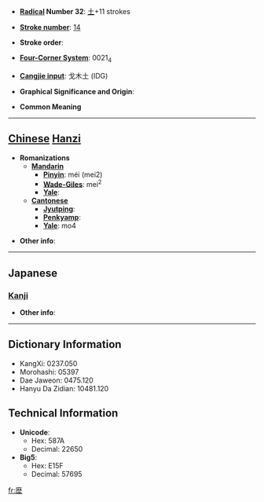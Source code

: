 * '''[[Wiktionary:Chinese radical index| Radical]] Number 32''': [[Wiktionary:Chinese radical index 土|土]]+11 strokes

* '''[[Wiktionary:Chinese total strokes index|Stroke number]]''': [[Wiktionary:Chinese total strokes index 14|14]]

* '''Stroke order''': 

* '''[[Wiktionary:Chinese four corner index|Four-Corner System]]''': 0021<sub>4</sub>

* '''[[Wiktionary:Chinese Cangjie index|Cangjie input]]''': 戈木土 (IDG)

* '''Graphical Significance and Origin''': 

* '''Common Meaning'''

----

== [[Chinese]] [[Hanzi]] ==

* '''Romanizations'''
** '''[[Mandarin]]'''
*** '''[[Pinyin]]''': méi (mei2)
*** '''[[Wade-Giles]]''': mei<sup>2</sup>
*** '''[[Yale]]''': 
** '''[[Cantonese]]'''
*** '''[[Jyutping]]''':
*** '''[[Penkyamp]]''': 
*** '''[[Yale]]''': mo4

* '''Other info''': 

----

==Japanese==
===[[Kanji]]===
{{kanji|on readings=[[ばい]] (bai), [[め]] (me), [[ば]] (ba), [[ま]] (ma)
|kun readings=[[ちり]] (chiri)
}}

* '''Other info''':  

----

== Dictionary Information ==

* KangXi: 0237.050
* Morohashi: 05397
* Dae Jaweon: 0475.120
* Hanyu Da Zidian: 10481.120

== Technical Information ==

* '''Unicode''':
** Hex: 587A
** Decimal: 22650
* '''Big5''':
** Hex: E15F
** Decimal: 57695

[[fr:塺]]